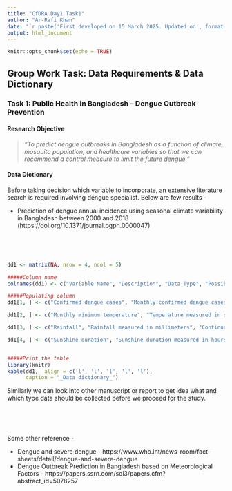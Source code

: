 ---
title: "CfDRA Day1 Task1"
author: "Ar-Rafi Khan"
date: "`r paste('First developed on 15 March 2025. Updated on', format(Sys.Date(), '%d %B %Y'))`"
output: html_document
---

```{r setup, include=FALSE}
knitr::opts_chunk$set(echo = TRUE)
```

## Group Work Task: Data Requirements & Data Dictionary

### Task 1: Public Health in Bangladesh – Dengue Outbreak Prevention

#### Research Objective
> *"To predict dengue outbreaks in Bangladesh as a function of climate, mosquito population, and healthcare variables so that we can recommend a control measure to limit the future dengue."*

#### Data Dictionary
Before taking decision which variable to incorporate, an extensive literature search is required involving dengue specialist. Below are few results - 

* Prediction of dengue annual incidence using seasonal climate variability in Bangladesh between 2000 and 2018 (https://doi.org/10.1371/journal.pgph.0000047)

<br>

<br>

```{r, echo = FALSE, results = 'asis'}
dd1 <- matrix(NA, nrow = 4, ncol = 5)

#####Column name
colnames(dd1) <- c("Variable Name", "Description", "Data Type", "Possible Values/Format", "Data Source")

#####Populating column
dd1[1, ] <- c("Confirmed dengue cases", "Monthly confirmed dengue cases ", "Continuous variable", "Count data", "Directorate General of Health Services (DGHS)")

dd1[2, ] <- c("Monthly minimum temperature", "Temperature measured in degrees Celsius", "Continuous variable", "Range from 7 to 40 degrees Celsius", "Bangladesh Meteorological Department (BMD)")

dd1[3, ] <- c("Rainfall", "Rainfall measured in millimeters", "Continuous variable", "Numeric data", "Bangladesh Meteorological Department (BMD)")

dd1[4, ] <- c("Sunshine duration", "Sunshine duration measured in hours", "Continuous variable", "Numeric data", "Bangladesh Meteorological Department (BMD)")


#####Print the table
library(knitr)
kable(dd1,  align = c('l', 'l', 'l', 'l', 'l'),
      caption = "_Data dictionary_") 
```


Similarly we can look into other manuscript or report to get idea what and which type data should be collected before we proceed for the study.  

<br>

<br>

Some other reference -  

* Dengue and severe dengue - https://www.who.int/news-room/fact-sheets/detail/dengue-and-severe-dengue  
* Dengue Outbreak Prediction in Bangladesh based on Meteorological Factors - https://papers.ssrn.com/sol3/papers.cfm?abstract_id=5078257  



